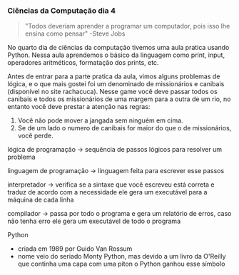 




### Ciências da Computação dia 4

> "Todos deveriam aprender a programar um computador, pois isso lhe
> ensina como pensar" -Steve Jobs

No quarto dia de ciências da computação tivemos uma aula pratica usando
Python. Nessa aula aprendemos o básico da linguagem como print, input,
operadores aritméticos, formatação dos prints, etc.

Antes de entrar para a parte pratica da aula, vimos alguns problemas de
lógica, e o que mais gostei foi um denominado de missionários e canibais
(disponível no site rachacuca). Nesse game você deve passar todos os
canibais e todos os missionários de uma margem para a outra de um rio,
no entanto você deve prestar a atenção nas regras:

1.  Você não pode mover a jangada sem ninguém em cima.
2.  Se de um lado o numero de canibais for maior do que o de
    missionários, você perde.








lógica de programação → sequência de passos lógicos para resolver um
problema

linguagem de programação → linguagem feita para escrever esse passos

interpretador → verifica se a sintaxe que você escreveu está correta e
traduz de acordo com a necessidade ele gera um executável para a máquina
de cada linha

compilador → passa por todo o programa e gera um relatório de erros,
caso não tenha erro ele gera um executável de todo o programa








Python

-   criada em 1989 por Guido Van Rossum
-   nome veio do seriado Monty Python, mas devido a um livro da O'Reilly
    que continha uma capa com uma píton o Python ganhou esse símbolo


